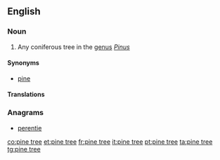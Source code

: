 ==English==

===Noun===
{{en-noun|head=[[pine]] [[tree]]}}

# Any coniferous tree in the [[genus]] ''[[Pinus]]''

====Synonyms====
* [[pine]]

====Translations====
{{trans-see|pine}}

===Anagrams===
* [[perentie#English|perentie]]

[[co:pine tree]]
[[et:pine tree]]
[[fr:pine tree]]
[[it:pine tree]]
[[pt:pine tree]]
[[ta:pine tree]]
[[tg:pine tree]]